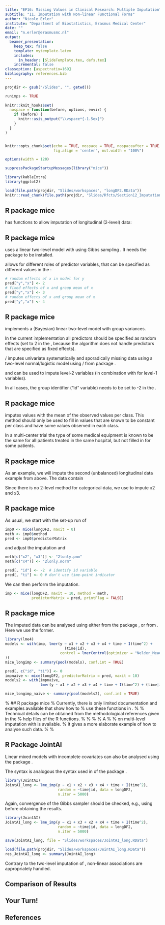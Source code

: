 ```yaml
---
title: "EP16: Missing Values in Clinical Research: Multiple Imputation"
subtitle: "11. Imputation with Non-linear Functional Forms"
author: "Nicole Erler"
institute: "Department of Biostatistics, Erasmus Medical Center"
date: ""
email: "n.erler@erasmusmc.nl"
output:
  beamer_presentation:
    keep_tex: false
    template: mytemplate.latex
    includes:
      in_header: [SlideTemplate.tex, defs.tex]
    incremental: false
classoption: [aspectratio=169]
bibliography: references.bib
---
```


```r
projdir <- gsub("/Slides", "", getwd())

runimps <- TRUE
  
knitr::knit_hooks$set(
  nospace = function(before, options, envir) {
    if (before) {
      knitr::asis_output("\\vspace*{-1.5ex}")
    }
  }
)


knitr::opts_chunk$set(echo = TRUE, nospace = TRUE, nospaceafter = TRUE,
                      fig.align = 'center', out.width = "100%")

options(width = 120)

suppressPackageStartupMessages(library("mice"))

library(kableExtra)
library(ggplot2)

load(file.path(projdir, "Slides/workspaces", "longDF2.RData"))
knitr::read_chunk(file.path(projdir, "Slides/Rfcts/Section12_Imputations.R"))
```


## R package mice
\textbf{mice} has functions to allow imputation of longitudinal (2-level) data:
\begin{itemize}
\item \blue{Level 1:}\\
repeated measurements within subjects or subjects within classes
\item \blue{Level 2:}\\
time-constant/baseline covariates, between subjects effects, variables on the group level
\end{itemize}

\bigskip

\begin{columns}[onlytextwidth]
\begin{column}{0.5\textwidth}
Imputation methods for \blue{level-1} variables:
\begin{itemize}
\item \Rstring{2l.pan}
\item \Rstring{2l.norm}
\item \Rstring{2l.lmer}
\item \Rstring{2l.bin}
\end{itemize}
\end{column}
\begin{column}{0.5\textwidth}
Imputation methods for \blue{level-2} variables:
\begin{itemize}
\item \Rstring{2lonly.norm}
\item \Rstring{2lonly.pmm}
\item \Rstring{2lonly.mean}
\end{itemize}
\end{column}
\end{columns}

## R package mice
\Rstring{2l.pan} uses a linear two-level model with \blue{homogeneous
within group variances} using Gibbs sampling \cite{Schafer2002}.
It needs the package \textbf{pan} to be installed.

\bigskip

\Rstring{2l.pan} allows for different roles of predictor variables, that
can be specified as different values in the \Rarg{predictorMatrix}:
\begin{itemize}
\item grouping/ID variable: -2
\item random effects (also included as fixed effects): 2
\item fixed effects of group means: 3
\item fixed effects of group means \& random effects: 4
\end{itemize}

\small
``` r
# random effects of x in model for y
pred["y","x"] <- 2
# fixed effects of x and group mean of x
pred["y","x"] <- 3
# random effects of x and group mean of x
pred["y","x"] <- 4
```


## R package mice
\Rstring{2l.norm} implements a (Bayesian) linear two-level model with
\blue{heterogenous} group variances.

In the current implementation all predictors should be specified as random
effects (set to 2 in the \Rarg{predictorMatrix}, because the algorithm does not
handle predictors that are specified as fixed effects).

\bigskip

\pause
\Rstring{2l.lmer}/\Rstring{2l.bin} imputes univariate systematically and sporadically
missing data using a two-level normal/logistic model using \Rfct{lmer}/\Rfct{glmer} from package
\textbf{lme4}.

\bigskip

\pause
\Rstring{2lonly.norm} and \Rstring{2lonly.pmm} can be used
to impute level-2 variables (in combination with \Rstring{2l.pan} for
level-1 variables).

\bigskip

In all cases, the group identifier ("id" variable) needs to be set to -2 in
the \Rarg{predictorMatrix}.


## R package mice
\Rstring{2lonly.mean} imputes values with the mean of the observed values per
class. This method should only be used to fill in values that are known to be
constant per class and have some values observed in each class.

\bigskip

\textbf{Example:}
In a multi-center trial the type of some medical equipment is known to be
the same for all patients treated in the same hospital, but not filled in for
some patients.



## R package mice
As an example, we will impute the second (unbalanced) longitudinal
data example from above. The data contain
\begin{itemize}
\item $x1$ (complete)
\item $x2$ (binary, 30\% missing values)
\item $x3$ (3 categories, 30\% missing values)
\item $x4$ (continuous/normal, 30\% missing values)
\item $y$ (longitudinal outcome)
\item $time$ (time variable with quadratic effect)
\item $id$ (id variable)
\end{itemize}

\bigskip

Since there is no 2-level method for categorical data, we use \Rstring{2lonly.pmm}
to impute $x2$ and $x3$.


## R package mice
As usual, we start with the set-up run of \Rfct{mice}
\small
```r
imp0 <- mice(longDF2, maxit = 0)
meth <- imp0$method
pred <- imp0$predictorMatrix
```

and adjust the imputation \Rarg{method} and \Rarg{predictorMatrix}
\small
```r
meth[c("x2", "x3")] <- "2lonly.pmm"
meth[c("x4")] <- "2lonly.norm"

pred[, "id"] <- -2  # identify id variable
pred[, "ti"] <- 0 # don't use time-point indicator
```

We can then perform the imputation.
\small
```r
imp <- mice(longDF2, maxit = 10, method = meth,
            predictorMatrix = pred, printFlag = FALSE)
```


## R package mice
The imputed data can be analysed using either \Rfct{lmer} from the package
\textbf{lme4}, or \Rfct{lme} from \textbf{nlme}. Here we use the former.
\small
```r
library(lme4)
models <- with(imp, lmer(y ~ x1 + x2 + x3 + x4 + time + I(time^2) +
                           (time|id),
                         control = lmerControl(optimizer = "Nelder_Mead")
))
mice_longimp <- summary(pool(models), conf.int = TRUE)
```


```r
pred[, c("id", "ti")] <- 0
impnaive <- mice(longDF2, predictorMatrix = pred, maxit = 10)
models2 <- with(impnaive,
                lmer(y ~ x1 + x2 + x3 + x4 + time + I(time^2) + (time|id)))

mice_longimp_naive <- summary(pool(models2), conf.int = TRUE)
```

% ## R package mice
% Currently, there is only limited documentation and examples available that show how to
% use these functions in \textbf{mice}.
%
% Technical details can be obtained from the methodological references given in the
% help files of the R functions.
%
% \bigskip
%
% A
% \href{https://gerkovink.github.io/miceVignettes/Multi_level/Multi_level_data.html}{vignette}
% on multi-level imputation with \textbf{mice} is available.
% It gives a more elaborate example of how to analyse such data.
% %\textcolor{red}{[which did not run when I tried on march 29, 2018]}



## R Package JointAI
Linear mixed models with incomplete covariates can also be
analysed using the package \textbf{JointAI}.

\bigskip

The syntax is analogous the syntax used in \Rfct{lme} of the package \textbf{nlme}.

\small
```r
library(JointAI)
JointAI_long <- lme_imp(y ~ x1 + x2 + x3 + x4 + time + I(time^2),
                        random = ~time|id, data = longDF2,
                        n.iter = 5000)
```
\normalsize

\pause

Again, convergence of the Gibbs sampler should be checked, e.g., using \Rfct{traceplot}
before obtaining the results.


```r
library(JointAI)
JointAI_long <- lme_imp(y ~ x1 + x3 + x2 + x4 + time + I(time^2),
                        random = ~time|id, data = longDF2,
                        n.iter = 5000)

save(JointAI_long, file = "Slides/workspaces/JointAI_long.RData")
```

```r
load(file.path(projdir, "Slides/workspaces/JointAI_long.RData"))
res_JointAI_long <- summary(JointAI_long)
```


Contrary to the two-level imputation of \textbf{mice}, non-linear associations
are appropriately handled.


## Comparison of Results
\only<1>{
```r
mod_long2 <- with(longDF2,
                  lmer(y ~ x1 + x2 + x3 + x4 + time + I(time^2) + (time|id)))

res_long2 <- list(JointAI = as.data.frame(res_JointAI_long$stat[names(coef(JointAI_long)),
                                                                c(1,3,4)]),
                  mice_long = as.data.frame(mice_longimp)[, c("estimate", "2.5 %", "97.5 %")],
                  mice_naive = as.data.frame(mice_longimp_naive)[, c("estimate", "2.5 %", "97.5 %")]
                  # mice_wide = as.data.frame(mice_wideimp)[, c("est", "lo 95", "hi 95")]
)

res_long2 <- lapply(res_long2, function(x) {
  colnames(x) <- c("coef", "lo", "up")
  x$var <- rownames(x)
  x$var <- gsub("x22", "x21", rownames(x))
  x
})

plot_long <- reshape2::melt(res_long2, id.vars = c("coef", "lo", "up", "var"))

polyDF <- data.frame(x = rep(c(0.5, length(res_long2) + .5)[c(1,2,2,1)], 8),
                     y = c(apply(confint(mod_long2,
                                         method = "Wald",
                           parm = names(fixef(mod_long2))), 1, rep,
                           each = 2)),
                     var = rep(names(fixef(mod_long2)), each = 4)
)

ggplot(plot_long[plot_long$L1 != "mice_naive", ], aes(x = L1, y = coef)) +
  geom_point(na.rm = T) +
  geom_errorbar(aes(ymin = lo, ymax = up), width = 0.3, na.rm = T) +
  facet_wrap("var", scales = 'free', ncol = 4 ) +
  geom_polygon(data = polyDF, aes(x = pmin(x, 2.5), y = y), fill = 'blue', alpha = 0.2) +
  geom_hline(data = data.frame(betas = fixef(mod_long2),
                               var = names(fixef(mod_long2))),
             aes(yintercept = betas), lty = 2) +
  ylab("coefficient") +
  xlab("") +
  theme(axis.text.x = element_text(angle = 45, hjust = 1)) +
  scale_x_discrete(limits = c("mice_long", "JointAI"),
                   labels = c("mice", "JointAI"))
```
}
\only<2>{
```r
ggplot(plot_long, aes(x = L1, y = coef)) +
  geom_point(na.rm = T) +
  geom_errorbar(aes(ymin = lo, ymax = up), width = 0.3, na.rm = T) +
  facet_wrap("var", scales = 'free', ncol = 4) +
  geom_polygon(data = polyDF, aes(x = x, y = y), fill = 'blue', alpha = 0.2) +
  geom_hline(data = data.frame(betas = fixef(mod_long2),
                               var = names(fixef(mod_long2))),
             aes(yintercept = betas), lty = 2) +
  xlab("") +
  ylab("coefficient") +
  theme(axis.text.x = element_text(angle = 45, hjust = 1)) +
  scale_x_discrete(limits = c("mice_long", "JointAI", "mice_naive"),
                   labels = c("mice", "JointAI", "mice\nnaive"))
``` 
}


## Your Turn!
\begin{center}
\begin{columns}
\begin{column}{0.55\linewidth}
\begin{block}{Practical}
Imputation with non-linear associations \button{https://nerler.github.io/EP16_Multiple_Imputation/practical/milong/EP16_MIlong.html}{html}
\end{block}
\end{column}
\end{columns}
\end{center}

## References
